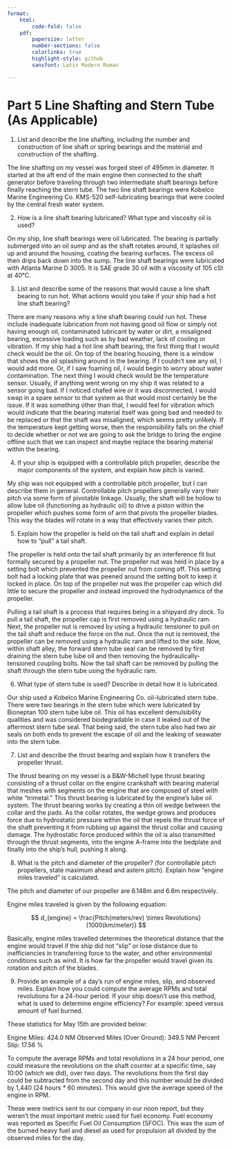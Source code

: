 ```yaml
---
format:
    html: 
        code-fold: false
    pdf:
        papersize: letter
        number-sections: false
        colorlinks: true
        highlight-style: github
        sansfont: Latin Modern Roman

---
```


# Part 5 Line Shafting and Stern Tube (As Applicable) {.unnumbered}

1.  List and describe the line shafting, including the number and construction of line shaft or spring bearings and the material and construction of the shafting.

The line shafting on my vessel was forged steel of 495mm in diameter. It started at the aft end of the main engine then connected to the shaft generator before traveling through two intermediate shaft bearings before finally reaching the stern tube. The two line shaft bearings were Kobelco Marine Engineering Co. KMS-520 self-lubricating bearings that were cooled by the central fresh water system.

2.  How is a line shaft bearing lubricated? What type and viscosity oil is used?

On my ship, line shaft bearings were oil lubricated. The bearing is partially submerged into an oil sump and as the shaft rotates around, it splashes oil up and around the housing, coating the bearing surfaces. The excess oil then drips back down into the sump. The line shaft bearings were lubricated with Atlanta Marine D 3005. It is SAE grade 30 oil with a viscosity of 105 cSt at 40°C.

3.  List and describe some of the reasons that would cause a line shaft bearing to run hot. What actions would you take if your ship had a hot line shaft bearing?

There are many reasons why a line shaft bearing could run hot. These include inadequate lubrication from not having good oil flow or simply not having enough oil, contaminated lubricant by water or dirt, a misaligned bearing, excessive loading such as by bad weather, lack of cooling or vibration. If my ship had a hot line shaft bearing, the first thing that I would check would be the oil. On top of the bearing housing, there is a window that shows the oil splashing around in the bearing. If I couldn't see any oil, I would add more. Or, if I saw foaming oil, I would begin to worry about water contamination. The next thing I would check would be the temperature sensor. Usually, if anything went wrong on my ship it was related to a sensor going bad. If I noticed chafed wire or it was disconnected, I would swap in a spare sensor to that system as that would most certainly be the issue. If it was something other than that, I would feel for vibration which would indicate that the bearing material itself was going bad and needed to be replaced or that the shaft was misaligned, which seems pretty unlikely. If the temperature kept getting worse, then the responsibility falls on the chief to decide whether or not we are going to ask the bridge to bring the engine offline such that we can inspect and maybe replace the bearing material within the bearing.

4.  If your ship is equipped with a controllable pitch propeller, describe the major components of the system, and explain how pitch is varied.

My ship was not equipped with a controllable pitch propeller, but I can describe them in general. Controllable pitch propellers generally vary their pitch via some form of pivotable linkage. Usually, the shaft will be hollow to allow lube oil (functioning as hydraulic oil) to drive a piston within the propeller which pushes some form of arm that pivots the propeller blades. This way the blades will rotate in a way that effectively varies their pitch.

5.  Explain how the propeller is held on the tail shaft and explain in detail how to "pull" a tail shaft.

The propeller is held onto the tail shaft primarily by an interference fit but formally secured by a propeller nut. The propeller nut was held in place by a setting bolt which prevented the propeller nut from coming off. This setting bolt had a locking plate that was peened around the setting bolt to keep it locked in place. On top of the propeller nut was the propeller cap which did little to secure the propeller and instead improved the hydrodynamics of the propeller.

Pulling a tail shaft is a process that requires being in a shipyard dry dock. To pull a tail shaft, the propeller cap is first removed using a hydraulic ram. Next, the propeller nut is removed by using a hydraulic tensioner to pull on the tail shaft and reduce the force on the nut. Once the nut is removed, the propeller can be removed using a hydraulic ram and lifted to the side. Now, within shaft alley, the forward stern tube seal can be removed by first draining the stern tube lube oil and then removing the hydraulically-tensioned coupling bolts. Now the tail shaft can be removed by pulling the shaft through the stern tube using the hydraulic ram.

6.  What type of stern tube is used? Describe in detail how it is lubricated.

Our ship used a Kobelco Marine Engineering Co. oil-lubricated stern tube. There were two bearings in the stern tube which were lubricated by Bioneptan 100 stern tube lube oil. This oil has excellent demulsibility qualities and was considered biodegradable in case it leaked out of the aftermost stern tube seal. That being said, the stern tube also had two air seals on both ends to prevent the escape of oil and the leaking of seawater into the stern tube.

7.  List and describe the thrust bearing and explain how it transfers the propeller thrust.

The thrust bearing on my vessel is a B&W-Michell type thrust bearing consisting of a thrust collar on the engine crankshaft with bearing material that meshes with segments on the engine that are composed of steel with white "trimetal." This thrust bearing is lubricated by the engine's lube oil system. The thrust bearing works by creating a thin oil wedge between the collar and the pads. As the collar rotates, the wedge grows and produces force due to hydrostatic pressure within the oil that repels the thrust force of the shaft preventing it from rubbing up against the thrust collar and causing damage. The hydrostatic force produced within the oil is also transmitted through the thrust segments, into the engine A-frame into the bedplate and finally into the ship's hull, pushing it along.

8.  What is the pitch and diameter of the propeller? (for controllable pitch propellers, state maximum ahead and astern pitch). Explain how "engine miles traveled" is calculated.

The pitch and diameter of our propeller are 6.148m and 6.6m respectively.

Engine miles traveled is given by the following equation:

$$
d_{engine} = \frac{Pitch(meters/rev) \times Revolutions}{1000(km/meter)}
$$

Basically, engine miles travelled determines the theoretical distance that the engine would travel if the ship did not "slip" or lose distance due to inefficiencies in transferring force to the water, and other environmental conditions such as wind. It is how far the propeller would travel given its rotation and pitch of the blades.

9.  Provide an example of a day's run of engine miles, slip, and observed miles. Explain how you could compute the average RPMs and total revolutions for a 24-hour period. If your ship doesn’t use this method, what is used to determine engine efficiency? For example: speed versus amount of fuel burned.

These statistics for May 15th are provided below:

Engine Miles: 424.0	NM
Observed Miles (Over Ground): 349.5 NM
Percent Slip: 17.56 %

To compute the average RPMs and total revolutions in a 24 hour period, one could measure the revolutions on the shaft counter at a specific time, say 10:00 (which we did), over two days. The revolutions from the first day could be subtracted from the second day and this number would be divided by 1,440 (24 hours * 60 minutes). This would give the average speed of the engine in RPM. 

These were metrics sent to our company in our noon report, but they weren't the most important metric used for fuel economy. Fuel economy was reported as Specific Fuel Oil Consumption (SFOC). This was the sum of the burned heavy fuel and diesel as used for propulsion all divided by the observed miles for the day.



